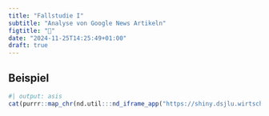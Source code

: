 ```yaml
---
title: "Fallstudie I"
subtitle: "Analyse von Google News Artikeln"
figtitle: "🔬"
date: "2024-11-25T14:25:49+01:00"
draft: true
---
```


## Beispiel

```r
#| output: asis
cat(purrr::map_chr(nd.util:::nd_iframe_app("https://shiny.dsjlu.wirtschaft.uni-giessen.de/case_study-1/"), as.character), sep="\n")
```
